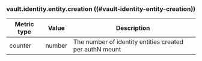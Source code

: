 ### vault.identity.entity.creation ((#vault-identity-entity-creation))

Metric type | Value   | Description
----------- | ------- | -----------
counter     | number  | The number of identity entities created per authN mount